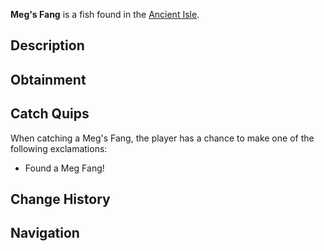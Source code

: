 {{FishInfobox
|image          = Meg's Fang.png
|rarity         = Mythical
|sea            = First Sea
|location       = [[Ancient Isle]]
|sublocation    = 
|sources        = Fishing Rod
|radar_location = 
|xp             = 250
|weather        = 
|time           = 
|season         = 
|bait           = 
|base_weight    = 2
|base_value     = 1500
|weight_range   = 1
|base_chance    = 0.001
|base_resil     = 100
}}
'''Meg's Fang''' is a {{Rarity|Mythical}} fish found in the [[Ancient Isle]].

== Description ==
{{Description|The Fang of the Apex Shark, Megalodon|Bestiary Entry}}

== Obtainment ==
{{Description|Found in the Oceans of Ancient Isles...|Bestiary Hint}}
{{Fish Availability|
Ancient Isle/Surrounding Ocean
|top_rods      = 
Ethereal Prism Rod\31989.56\106365.49;
Leviathan's Fang Rod\31461.72\124474.71;
Seraphic Rod\30630.88\106895.66;
No-Life Rod\29738.68\110951.49;
Rapid Rod\29479.84\155021.92;
Lucky Rod\22860.84\160806.79;
Resourceful Rod\26243.86\123407.51;
Flimsy Rod\18682.5\147746.42;
Firefly Rod\27742.37\189695.84;
Fast Rod\25662.7\186309.43;
Fungal Rod\23056.5\153484.37;
Training Rod\18759.4\112771.81;
Adventurer's Rod\17301.73\124007.91;
Rod Of The Forgotten Fang\28678.58\106132.17;
Challenger's Rod\27431.24\106310.05;
Rod Of The Depths\25844.09\104470.39;
Rod Of The Exalted One\25546.56\104972.23;
Verdant Shear Rod\24957.94\106643.9;
Zeus Rod\24937.3\100572.22;
Trident Rod\24742.67\123743.19;
Free Spirit Rod\24681.04\122823.49;
Blazebringer Rod\24213.94\109797.7;
Depthseeker Rod\22277.42\94032.75;
Avalanche Rod\20164.84\87981.28;
Volcanic Rod\19445.54\90672.29;
Steady Rod\8254.29\33733.39
|recommended   = Ethereal Prism Rod
}}

== Catch Quips ==
When catching a Meg's Fang, the player has a chance to make one of the following exclamations:
* Found a Meg Fang!

== Change History ==
{{Change History|{{subst:Current Version}}}}

== Navigation ==
{{Fish Navbox|Ancient Isle}}